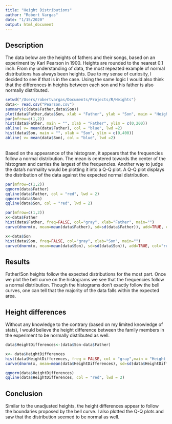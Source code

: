 ```yaml
---
title: "Height Distributions"
author: "Robert Vargas"
date: "1/15/2020"
output: html_document
---
```

## Description
The data below are the heights of fathers and their songs, based on an experiment by Karl Pearson in 1900. Heights are rounded to the nearest 0.1 inch. From my understanding of data, the most repeated example of normal distributions has always been heights. Due to my sense of curiosity, I decided to see if that is in the case. Using the same logic I would also think that the differences in heights between each son and his father is also normally distributed.

```r
setwd("/Users/robertvargas/Documents/Projects/R/Heights")
data<- read.csv("Pearson.csv")
summary(c(data$Father,data$Son))
plot(data$Father,data$Son, xlab = "Father", ylab = "Son", main = "Heights Relationship Between Father and Sons")
par(mfrow=c(1,2))
hist(data$Father, main = "", xlab = "Father", ylim = c(0,200))
abline( v= mean(data$Father), col = "blue", lwd =2)
hist(data$Son, main = "", xlab = "Son", ylim = c(0,400))
abline( v= mean(data$Son), col = "blue", lwd =2)
```
<br>Based on the appearance of the histogram, it appears that the frequencies follow a normal distribution. The mean is centered towards the center of the histogram and carries the largest of the frequencies. Another way to judge the data's normality would be plotting it into a Q-Q plot. A Q-Q plot displays the distribution of the data against the expected normal distribution. <br/>


```r
par(mfrow=c(1,2))
qqnorm(data$Father)
qqline(data$Father, col = "red", lwd = 2)
qqnorm(data$Son)
qqline(data$Son, col = "red", lwd = 2)

par(mfrow=c(1,2))
x<-data$Father
hist(data$Father, freq=FALSE, col="gray", xlab="Father", main="")
curve(dnorm(x, mean=mean(data$Father), sd=sd(data$Father)), add=TRUE, col="red")

x<-data$Son
hist(data$Son, freq=FALSE, col="gray", xlab="Son", main="")
curve(dnorm(x, mean=mean(data$Son), sd=sd(data$Son)), add=TRUE, col="red")
```

## Results
Father/Son heights follow the expected distributions for the most part. Once we plot the bell curve on the histograms we see that the frequencies follow a normal distribution. Though the histograms don't exactly follow the bell curves, one can tell that the majority of the data falls within the expected area.

## Height differences
Without any knowledge to the contrary (based on my limited knowledge of stats), I would believe the height difference between the family members in the experiment to be normally distributed as well.
```r
data$HeightDifferences<-(data$Son-data$Father)

x<- data$HeightDifferences
hist(data$HeightDifferences, freq = FALSE, col = "gray",main = "Height Differences", xlab = "Difference of Son's Height to Fathers") 
curve(dnorm(x, mean=mean(data$HeightDifferences), sd=sd(data$HeightDifferences)), add=TRUE, col="red")

qqnorm(data$HeightDifferences)
qqline(data$HeightDifferences, col = "red", lwd = 2)
```

## Conclusion
Similar to the unadjusted heights, the height differences appear to follow the boundaries proposed by the bell curve. I also plotted the Q-Q plots and saw that the distribution seemed to be normal as well.

